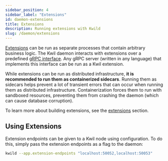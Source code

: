 ```yaml
---
sidebar_position: 4
sidebar_label: "Extensions"
id: daemon-extensions
title: Extensions
description: Running extensions with Kwild
slug: /daemon/extensions
---
```


[Extensions](/docs/category/extensions) can be run as separate processes that contain arbitrary business logic.  The Kwil daemon interacts with extensions over a
predefined [gRPC interface](<https://github.com/kwilteam/kwil-extensions/blob/main/proto/extension.proto>). Any gRPC server (written in any language) that implements this
interface can be run as a Kwil extension.

While extensions can be run as distributed infrastructure, **it is recommended to run them as containerized sidecars**. Running them as sidecars helps prevent
a lot of transient errors that can occur when running them as distributed infrastructure.  Containerization forces them to run with sandboxed resources, preventing
them from crashing the daemon (which can cause database corruption).

To learn more about building extensions, see the [extensions](/docs/category/extensions) section.

## Using Extensions

Extension endpoints can be given to a Kwil node using configuration.  To do this, simply pass the extension endpoints as a flag
to the daemon:

```bash
kwild --app.extension-endpoints "localhost:50052,localhost:50053"
```
